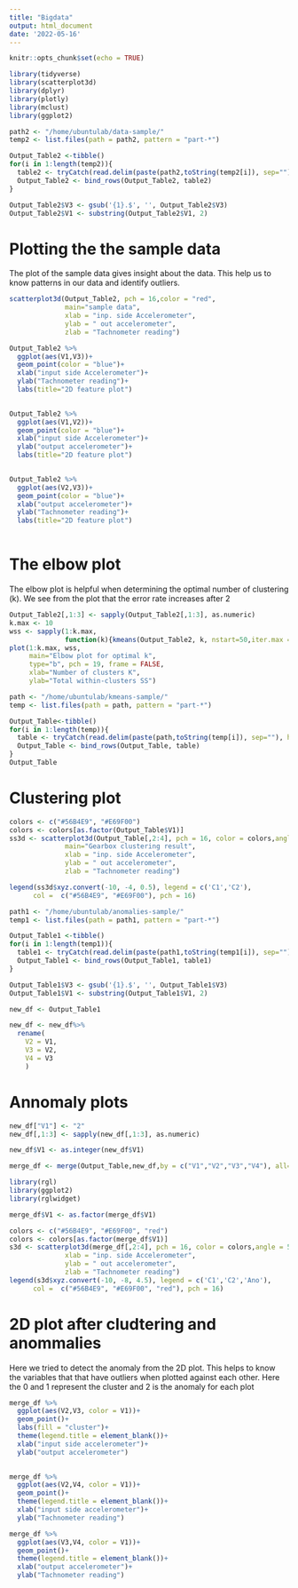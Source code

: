 ```yaml
---
title: "Bigdata"
output: html_document
date: '2022-05-16'
---
```


```r
knitr::opts_chunk$set(echo = TRUE)
```

```r
library(tidyverse)
library(scatterplot3d)
library(dplyr)
library(plotly)
library(mclust)
library(ggplot2)
```

```r
path2 <- "/home/ubuntulab/data-sample/"
temp2 <- list.files(path = path2, pattern = "part-*")
```

```r
Output_Table2 <-tibble()
for(i in 1:length(temp2)){
  table2 <- tryCatch(read.delim(paste(path2,toString(temp2[i]), sep=""), header = FALSE, sep = ","),error = function(e) NULL)
  Output_Table2 <- bind_rows(Output_Table2, table2)
}

Output_Table2$V3 <- gsub('{1}.$', '', Output_Table2$V3)
Output_Table2$V1 <- substring(Output_Table2$V1, 2)
```

# Plotting the the sample data
The plot of the sample data gives insight about the data. This help us to know patterns in our data and identify outliers. 

```r
scatterplot3d(Output_Table2, pch = 16,color = "red",
              main="sample data",
              xlab = "inp. side Accelerometer",
              ylab = " out accelerometer",
              zlab = "Tachnometer reading")

```
```r
Output_Table2 %>% 
  ggplot(aes(V1,V3))+
  geom_point(color = "blue")+
  xlab("input side Accelerometer")+
  ylab("Tachnometer reading")+
  labs(title="2D feature plot")
  
```

```r
Output_Table2 %>% 
  ggplot(aes(V1,V2))+
  geom_point(color = "blue")+
  xlab("input side Accelerometer")+
  ylab("output accelerometer")+
  labs(title="2D feature plot")
  
```
```r
Output_Table2 %>% 
  ggplot(aes(V2,V3))+
  geom_point(color = "blue")+
  xlab("output accelerometer")+
  ylab("Tachnometer reading")+
  labs(title="2D feature plot")
  
```

# The elbow plot
 
The elbow plot is helpful when determining the optimal number of clustering (k). We see from the plot that the error rate increases after 2

```r
Output_Table2[,1:3] <- sapply(Output_Table2[,1:3], as.numeric)
k.max <- 10
wss <- sapply(1:k.max, 
              function(k){kmeans(Output_Table2, k, nstart=50,iter.max = 15 )$tot.withinss})
plot(1:k.max, wss,
     main="Elbow plot for optimal k",
     type="b", pch = 19, frame = FALSE, 
     xlab="Number of clusters K",
     ylab="Total within-clusters SS")

```



```r
path <- "/home/ubuntulab/kmeans-sample/"
temp <- list.files(path = path, pattern = "part-*")
```

```r
Output_Table<-tibble()
for(i in 1:length(temp)){
  table <- tryCatch(read.delim(paste(path,toString(temp[i]), sep=""), header = FALSE, sep = ","),error = function(e) NULL)
  Output_Table <- bind_rows(Output_Table, table)
}
Output_Table
```

# Clustering plot 



```r
colors <- c("#56B4E9", "#E69F00")
colors <- colors[as.factor(Output_Table$V1)]
ss3d <- scatterplot3d(Output_Table[,2:4], pch = 16, color = colors,angle = 55,
              main="Gearbox clustering result",
              xlab = "inp. side Accelerometer",
              ylab = " out accelerometer",
              zlab = "Tachnometer reading")

legend(ss3d$xyz.convert(-10, -4, 0.5), legend = c('C1','C2'),
      col =  c("#56B4E9", "#E69F00"), pch = 16)
```

```r
path1 <- "/home/ubuntulab/anomalies-sample/"
temp1 <- list.files(path = path1, pattern = "part-*")
```

```r
Output_Table1 <-tibble()
for(i in 1:length(temp1)){
  table1 <- tryCatch(read.delim(paste(path1,toString(temp1[i]), sep=""), header = FALSE, sep = ","),error = function(e) NULL)
  Output_Table1 <- bind_rows(Output_Table1, table1)
}

Output_Table1$V3 <- gsub('{1}.$', '', Output_Table1$V3)
Output_Table1$V1 <- substring(Output_Table1$V1, 2)
```


```r
new_df <- Output_Table1
```


```r
new_df <- new_df%>% 
  rename(
    V2 = V1,
    V3 = V2,
    V4 = V3
    )
```

# Annomaly plots

```r
new_df["V1"] <- "2"
new_df[,1:3] <- sapply(new_df[,1:3], as.numeric)

```

```r
new_df$V1 <- as.integer(new_df$V1)
```


```r
merge_df <- merge(Output_Table,new_df,by = c("V1","V2","V3","V4"), all= T)

```


```r
library(rgl)
library(ggplot2)
library(rglwidget)
```
```r
merge_df$V1 <- as.factor(merge_df$V1)
```


```r
colors <- c("#56B4E9", "#E69F00", "red")
colors <- colors[as.factor(merge_df$V1)]
s3d <- scatterplot3d(merge_df[,2:4], pch = 16, color = colors,angle = 55,main="Anomally detection",
              xlab = "inp. side Accelerometer",
              ylab = " out accelerometer",
              zlab = "Tachnometer reading")
legend(s3d$xyz.convert(-10, -8, 4.5), legend = c('C1','C2','Ano'),
      col =  c("#56B4E9", "#E69F00", "red"), pch = 16)
```


# 2D plot after cludtering and anommalies

Here we tried to detect the anomaly from the 2D plot. This helps to know the variables that that have outliers when plotted against each other. Here the 0 and 1 represent the cluster and 2 is the anomaly for each plot

```r
merge_df %>% 
  ggplot(aes(V2,V3, color = V1))+
  geom_point()+
  labs(fill = "cluster")+
  theme(legend.title = element_blank())+
  xlab("input side accelerometer")+
  ylab("output accelerometer")
  
```

```r
merge_df %>% 
  ggplot(aes(V2,V4, color = V1))+
  geom_point()+
  theme(legend.title = element_blank())+
  xlab("input side accelerometer")+
  ylab("Tachnometer reading")
```


```r
merge_df %>% 
  ggplot(aes(V3,V4, color = V1))+
  geom_point()+
  theme(legend.title = element_blank())+
  xlab("output accelerometer")+
  ylab("Tachnometer reading")

```








